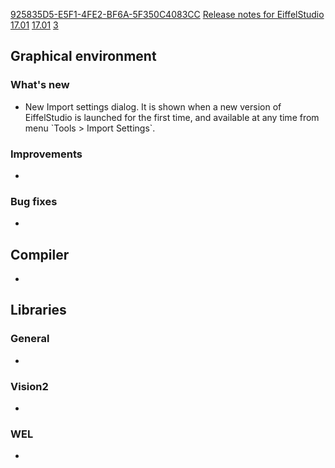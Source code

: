 [[Property:uuid|925835D5-E5F1-4FE2-BF6A-5F350C4083CC]]
[[Property:title|Release notes for EiffelStudio 17.01]]
[[Property:link_title|17.01]]
[[Property:weight|3]]

{{UnderConstruction|This page is under construction.}}

==Graphical environment==
===What's new===
* New Import settings dialog. It is shown when a new version of EiffelStudio is launched for the first time, and available at any time from menu `Tools > Import Settings`.

===Improvements===
* 

===Bug fixes===
* 

==Compiler==
* 

==Libraries==
===General===
* 

===Vision2===
* 

===WEL===
* 